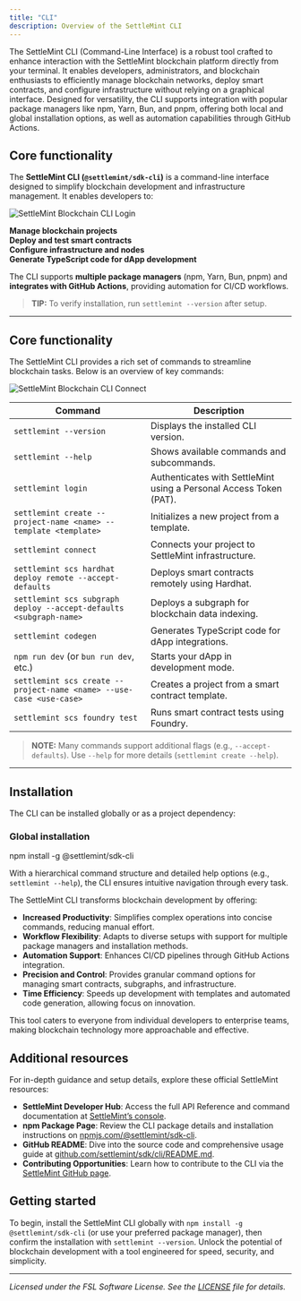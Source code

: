 ```yaml
---
title: "CLI"
description: Overview of the SettleMint CLI
---
```


The SettleMint CLI (Command-Line Interface) is a robust tool crafted to enhance
interaction with the SettleMint blockchain platform directly from your terminal.
It enables developers, administrators, and blockchain enthusiasts to efficiently
manage blockchain networks, deploy smart contracts, and configure infrastructure
without relying on a graphical interface. Designed for versatility, the CLI
supports integration with popular package managers like npm, Yarn, Bun, and
pnpm, offering both local and global installation options, as well as automation
capabilities through GitHub Actions.

## Core functionality

The **SettleMint CLI (`@settlemint/sdk-cli`)** is a command-line interface
designed to simplify blockchain development and infrastructure management. It
enables developers to:

![SettleMint Blockchain CLI Login](../../../img/platfrom-components/cli-login.png)

**Manage blockchain projects**  
**Deploy and test smart contracts**  
**Configure infrastructure and nodes**  
**Generate TypeScript code for dApp development**

The CLI supports **multiple package managers** (npm, Yarn, Bun, pnpm) and
**integrates with GitHub Actions**, providing automation for CI/CD workflows.

> **TIP:** To verify installation, run `settlemint --version` after setup.

---

## Core functionality

The SettleMint CLI provides a rich set of commands to streamline blockchain
tasks. Below is an overview of key commands:

![SettleMint Blockchain CLI Connect](../../../img/platfrom-components/cli-connect.png)

| **Command**                                                         | **Description**                                                    |
| ------------------------------------------------------------------- | ------------------------------------------------------------------ |
| `settlemint --version`                                              | Displays the installed CLI version.                                |
| `settlemint --help`                                                 | Shows available commands and subcommands.                          |
| `settlemint login`                                                  | Authenticates with SettleMint using a Personal Access Token (PAT). |
| `settlemint create --project-name <name> --template <template>`     | Initializes a new project from a template.                         |
| `settlemint connect`                                                | Connects your project to SettleMint infrastructure.                |
| `settlemint scs hardhat deploy remote --accept-defaults`            | Deploys smart contracts remotely using Hardhat.                    |
| `settlemint scs subgraph deploy --accept-defaults <subgraph-name>`  | Deploys a subgraph for blockchain data indexing.                   |
| `settlemint codegen`                                                | Generates TypeScript code for dApp integrations.                   |
| `npm run dev` (or `bun run dev`, etc.)                              | Starts your dApp in development mode.                              |
| `settlemint scs create --project-name <name> --use-case <use-case>` | Creates a project from a smart contract template.                  |
| `settlemint scs foundry test`                                       | Runs smart contract tests using Foundry.                           |

> **NOTE:** Many commands support additional flags (e.g., `--accept-defaults`).
> Use `--help` for more details (`settlemint create --help`).

---

## Installation

The CLI can be installed globally or as a project dependency:

### **Global installation**

npm install -g @settlemint/sdk-cli

With a hierarchical command structure and detailed help options (e.g.,
`settlemint --help`), the CLI ensures intuitive navigation through every task.

The SettleMint CLI transforms blockchain development by offering:

- **Increased Productivity**: Simplifies complex operations into concise
  commands, reducing manual effort.
- **Workflow Flexibility**: Adapts to diverse setups with support for multiple
  package managers and installation methods.
- **Automation Support**: Enhances CI/CD pipelines through GitHub Actions
  integration.
- **Precision and Control**: Provides granular command options for managing
  smart contracts, subgraphs, and infrastructure.
- **Time Efficiency**: Speeds up development with templates and automated code
  generation, allowing focus on innovation.

This tool caters to everyone from individual developers to enterprise teams,
making blockchain technology more approachable and effective.

## Additional resources

For in-depth guidance and setup details, explore these official SettleMint
resources:

- **SettleMint Developer Hub**: Access the full API Reference and command
  documentation at [SettleMint’s console](https://console.settlemint.com).
- **npm Package Page**: Review the CLI package details and installation
  instructions on
  [npmjs.com/@settlemint/sdk-cli](https://www.npmjs.com/package/@settlemint/sdk-cli?activeTab=readme).
- **GitHub README**: Dive into the source code and comprehensive usage guide at
  [github.com/settlemint/sdk/cli/README.md](https://github.com/settlemint/sdk/blob/main/sdk/cli/README.md).
- **Contributing Opportunities**: Learn how to contribute to the CLI via the
  [SettleMint GitHub page](https://github.com/SettleMint).

## Getting started

To begin, install the SettleMint CLI globally with
`npm install -g @settlemint/sdk-cli` (or use your preferred package manager),
then confirm the installation with `settlemint --version`. Unlock the potential
of blockchain development with a tool engineered for speed, security, and
simplicity.

---

_Licensed under the FSL Software License. See the
[LICENSE](https://github.com/SettleMint) file for details._
